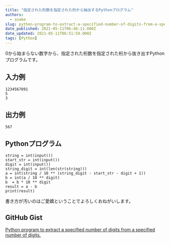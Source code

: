 ```yaml
---
title: "指定された桁数を指定された桁から抽出するPythonプログラム"
authors:
  - snake
slug: python-program-to-extract-a-specified-number-of-digits-from-a-specified-number-of-digits
date_published: 2021-05-11T06:46:11.000Z
date_updated: 2021-05-11T06:51:59.000Z
tags: [Python]
---
```


0から始まらない数字から、指定された桁数を指定された桁から抜き出すPythonプログラムです。

## 入力例

    1234567891
    5
    3

## 出力例

    567

## Pythonプログラム

    string = int(input())
    start_str = int(input())
    digit = int(input())
    string_digit = int(len(str(string)))
    a = int(string / 10 ** (string_digit - start_str - digit + 1))
    b = int(a / 10 ** digit)
    b  = b * 10 ** digit
    result = a - b
    print(result)

書き方が汚いのはご愛嬌ということでよろしくおねがいします。

## GitHub Gist
[Python program to extract a specified number of digits from a specified number of digits.](https://gist.github.com/ViaSnake/f41d5e83b9ea0d17d6090f91664df1e3)

